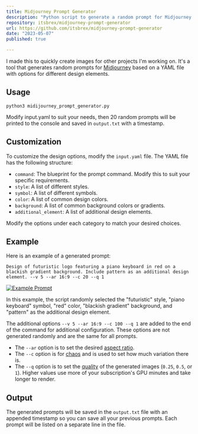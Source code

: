 ```yaml
---
title: Midjourney Prompt Generator
description: "Python script to generate a random prompt for Midjourney."
repository: itsbrex/midjourney-prompt-generator
url: https://github.com/itsbrex/midjourney-prompt-generator
date: "2023-05-07"
published: true

---
```



I made this to quickly create images for other projects I'm working on. It's a tool that generates random prompts for [Midjourney](https://midjourney.com/) based on a YAML file with options for different design elements.

## Usage
```
python3 midijourney_prompt_generator.py
```
Modify input.yaml to suit your needs, then 20 random prompts will be printed to the console and saved in `output.txt` with a timestamp.

## Customization

To customize the design options, modify the `input.yaml` file. The YAML file has the following structure:

- `command`: The blueprint for the prompt command. Modify this to suit your specific requirements.
- `style`: A list of different styles.
- `symbol`: A list of different symbols.
- `color`: A list of common design colors.
- `background`: A list of common background colors or gradients.
- `additional_element`: A list of additional design elements.

Modify the options under each category to match your desired choices.

## Example

Here is an example of a generated prompt:

```
Design of futuristic logo featuring a piano keyboard in red on a blackish gradient background. Include pattern as an additional design element. --v 5 --ar 16:9 --c 20 --q 1
```
[![Example Prompt](./example.png)](./example.png)

In this example, the script randomly selected the "futuristic" style, "piano keyboard" symbol, "red" color, "blackish gradient" background, and "pattern" as the additional design element.

The additional options `--v 5 --ar 16:9 --c 100 --q 1` are added to the end of the command for additional configuration. These options are not generated randomly and are the same for all prompts. 
- The `--ar` option is to set the desired [aspect ratio](https://docs.midjourney.com/docs/aspect-ratios).
- The `--c` option is for [chaos](https://docs.midjourney.com/docs/chaos) and is used to set how much variation there is. 
- The `--q` option is to set the [quality](https://docs.midjourney.com/docs/quality) of the generated images (`0.25`, `0.5`, or `1`). Higher values use more of your subscription's GPU minutes and take longer to render.

## Output

The generated prompts will be saved in the `output.txt` file with an appended timestamp so you can save all your previous prompts. Each prompt will be listed on a separate line in the file.
